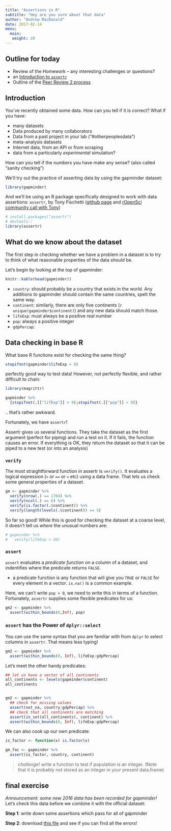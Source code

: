 ```yaml
---
title: "Assertions in R"
subtitle: "Hey are you sure about that data"
author: "Andrew MacDonald"
date: 2017-02-14
menu: 
  main:
   weight: 20
---
```


## Outline for today

* Review of the Homework -- any interesting challenges or questions?
* an [Introduction to `assertr`](assert.html)
* Outline of the [Peer Review 2 process](http://biol548o.github.io/PeerReview_2)

## Introduction

You've recently obtained some data. How can you tell if it is correct? What if you have:

* many datasets
* Data produced by many collaborators
* Data from a past project in your lab ("#otherpeoplesdata")
* meta-analysis datasets
* Internet data, from an API or from scraping
* data from a particularly _experimental_ simulation?

How can you tell if the numbers you have make any sense? (also called "sanity checking")

We'll try out the practice of asserting data by using the gapminder dataset:
```r
library(gapminder)
```

And we'll be using an R package specifically designed to work with data assertions: `assertr`, by Tony Fischetti ([github page](https://github.com/tonyfischetti/assertr) and [rOpenSci community call with Tony](https://vimeo.com/141906295))

```r
# install.packages("assertr")
# devtools::
library(assertr)
```

## What do we know about the dataset

The first step in checking whether we have a problem in a dataset is to try to think of what reasonable properties of the data *should* be.

Let's begin by looking at the top of gapminder:

```r
knitr::kable(head(gapminder))
```

* `country`: should probably be a country that exists in the world. Any additions to gapminder should contain the same countries, spelt the same way.
* `continent`: similarly, there are only five continents (`r unique(gapminder$continent)`) and any new data should match those.
* `lifeExp`: must always be a positive real number
* `pop`: always a positive integer
* `gdpPercap`: 

## Data checking in base R

What base R functions exist for checking the same thing?

```r
stopifnot(gapminder$lifeExp > 0)
```

perfectly good way to test data! However, not perfectly flexible, and rather difficult to chain:

```r
library(magrittr)

gapminder %>% 
  {stopifnot(.[["lifExp"]] > 0);stopifnot(.[["pop"]] > 0)}
```
.. that's rather awkward.

Fortunately, we have `assertr`!

Assertr gives us several functions. They take the dataset as the first argument (perfect for piping) and run a test on it. If it fails, the function causes an error. If everything is OK, they  return the dataset so that it can be piped to a new test (or into an analysis)

### `verify`

The most straightforward function in assertr is `verify()`. It evaluates a logical expression (`>` or `==` or `<` etc) using a data frame. That lets us check some general properties of a dataset. 

```r
gm <- gapminder %>% 
  verify(nrow(.) == 1704) %>% 
  verify(ncol(.) == 6) %>% 
  verify(is.factor(.$continent)) %>% 
  verify(length(levels(.$continent)) == 5)
```

So far so good! While this is good for checking the dataset at a coarse level, it doesn't tell us *where* the unusual numbers are:

```r
# gapminder %>% 
#   verify(lifeExp > 30)
```

### `assert`

`assert` evaluates a _predicate function_ on a column of a dataset, and indentifies where the predicate returns `FALSE`.

* a predicate function is any function that will give you `TRUE` or `FALSE` for every element in a vector. `is.na()` is a common example.

Here, we can't write `pop > 0`, we need to write this in terms of a function. Fortunately, `assertr` supplies some flexible predicates for us:
```r
gm2 <- gapminder %>% 
  assert(within_bounds(0,Inf), pop)
```

### `assert` has the Power of `dplyr::select`

You can use the same syntax that you are familiar with from `dplyr` to select columns in `assertr`. That means less typing!

```r
gm2 <- gapminder %>% 
  assert(within_bounds(0, Inf), lifeExp:gdpPercap)
```

Let's meet the other handy predicates:

```r

## let us have a vector of all continents
all_continents <- levels(gapminder$continent)
all_continents


gm2 <- gapminder %>% 
  ## check for missing values
  assert(not_na, country:gdpPercap) %>% 
  ## check that all continents are matching
  assert(in_set(all_continents), continent) %>% 
  assert(within_bounds(0, Inf), lifeExp:gdpPercap)
```

We can also cook up our own predicate: 

```r
is_factor <- function(x) is.factor(x)

gm_fac <- gapminder %>% 
  assert(is_factor, country, continent)

```

>  *challenge!* 
write a function to test if population is an integer. (Note that it is probably not stored as an integer in your present data.frame)

## final exercise

_Announcement: some new 2016 data has been recorded for gapminder!_  
Let's check this data before we combine it with the official dataset:

**Step 1**: write down some assertions which pass for all of gapminder

**Step 2**: download [this file](SuppMatt/gapminder_2016.csv) and see if you can find all the errors!